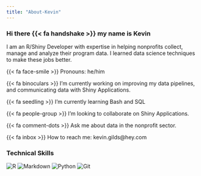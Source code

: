 ```yaml
---
title: "About-Kevin"
---
```


### Hi there {{< fa handshake >}} my name is Kevin

I am an R/Shiny Developer with expertise in helping nonprofits collect, manage and analyze their program data. I learned data science techniques to make these jobs better.

{{< fa face-smile >}} Pronouns: he/him

{{< fa binoculars >}} I'm currently working on improving my data pipelines, and communicating data with Shiny Applications.

{{< fa seedling >}} I'm currently learning Bash and SQL

{{< fa people-group >}} I'm looking to collaborate on Shiny Applications.

{{< fa comment-dots >}} Ask me about data in the nonprofit sector.

{{< fa inbox >}} How to reach me: kevin.gilds\@hey.com

### Technical Skills

![R](https://img.shields.io/badge/r-%2523276DC3.svg?style=for-the-badge&logo=r&logoColor=white) ![Markdown](https://img.shields.io/badge/markdown-%2523000000.svg?style=for-the-badge&logo=markdown&logoColor=white) ![Python](https://img.shields.io/badge/python-3670A0?style=for-the-badge&logo=python&logoColor=ffdd54) ![Git](https://img.shields.io/badge/git-%2523F05033.svg?style=for-the-badge&logo=git&logoColor=white)